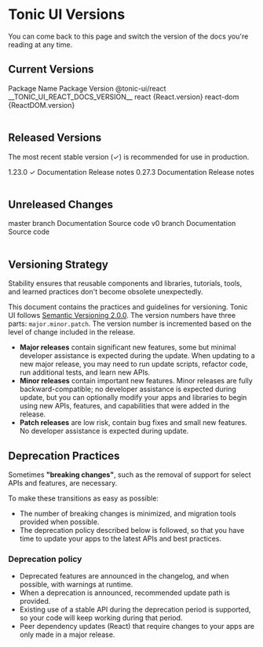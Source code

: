 
# Tonic UI Versions

You can come back to this page and switch the version of the docs you're reading at any time.

## Current Versions

<Table>
  <TableHeader>
    <TableRow>
      <TableCell>
        <Text>Package Name</Text>
      </TableCell>
      <TableCell width={250}>
        <Text>Package Version</Text>
      </TableCell>
    </TableRow>
  </TableHeader>
  <TableBody>
    <TableRow>
      <TableCell>
        <Tag size="lg" whiteSpace="nowrap">
          <Text>@tonic-ui/react</Text>
        </Tag>
      </TableCell>
      <TableCell width={250}>
        <Flex alignItems="center" height="100%" whiteSpace="nowrap">
          __TONIC_UI_REACT_DOCS_VERSION__
        </Flex>
      </TableCell>
    </TableRow>
    <TableRow>
      <TableCell>
        <Tag size="lg" whiteSpace="nowrap">
          <Text>react</Text>
        </Tag>
      </TableCell>
      <TableCell width={250}>
        <Flex alignItems="center" height="100%" whiteSpace="nowrap">
          {React.version}
        </Flex>
      </TableCell>
    </TableRow>
    <TableRow>
      <TableCell>
        <Tag size="lg" whiteSpace="nowrap">
          <Text>react-dom</Text>
        </Tag>
      </TableCell>
      <TableCell width={250}>
        <Flex alignItems="center" height="100%" whiteSpace="nowrap">
          {ReactDOM.version}
        </Flex>
      </TableCell>
    </TableRow>
  </TableBody>
</Table>

## Released Versions

The most recent stable version (✓) is recommended for use in production.

<Table>
  <TableBody>
    <TableRow>
      <TableCell>
        <Text>1.23.0 ✓</Text>
      </TableCell>
      <TableCell>
        <Link href="https://trendmicro-frontend.github.io/tonic-ui/react/1.23.0">Documentation</Link>
      </TableCell>
      <TableCell>
        <Link href="https://github.com/trendmicro-frontend/tonic-ui/releases/tag/@tonic-ui/react@1.23.0">Release notes</Link>
      </TableCell>
    </TableRow>
    <TableRow>
      <TableCell>
        <Text>0.27.3</Text>
      </TableCell>
      <TableCell>
        <Link href="https://trendmicro-frontend.github.io/tonic-ui/react/0.27.3">Documentation</Link>
      </TableCell>
      <TableCell>
        <Link href="https://github.com/trendmicro-frontend/tonic-ui/releases/tag/@trendmicro/react-styled-ui@0.27.3">Release notes</Link>
      </TableCell>
    </TableRow>
  </TableBody>
</Table>

## Unreleased Changes

<Table>
  <TableBody>
    <TableRow>
      <TableCell>
        <Text>master branch</Text>
      </TableCell>
      <TableCell>
        <Link href="https://trendmicro-frontend.github.io/tonic-ui/react/latest">Documentation</Link>
      </TableCell>
      <TableCell>
        <Link href="https://github.com/trendmicro-frontend/tonic-ui/tree/master">Source code</Link>
      </TableCell>
    </TableRow>
    <TableRow>
      <TableCell>
        <Text>v0 branch</Text>
      </TableCell>
      <TableCell>
        <Link href="https://trendmicro-frontend.github.io/tonic-ui/react/v0">Documentation</Link>
      </TableCell>
      <TableCell>
        <Link href="https://github.com/trendmicro-frontend/tonic-ui/tree/v0">Source code</Link>
      </TableCell>
    </TableRow>
  </TableBody>
</Table>

## Versioning Strategy

Stability ensures that reusable components and libraries, tutorials, tools, and learned practices don't become obsolete unexpectedly.

This document contains the practices and guidelines for versioning. Tonic UI follows [Semantic Versioning 2.0.0](https://semver.org/). The version numbers have three parts: `major.minor.patch`. The version number is incremented based on the level of change included in the release.

* **Major releases** contain significant new features, some but minimal developer assistance is expected during the update. When updating to a new major release, you may need to run update scripts, refactor code, run additional tests, and learn new APIs.
* **Minor releases** contain important new features. Minor releases are fully backward-compatible; no developer assistance is expected during update, but you can optionally modify your apps and libraries to begin using new APIs, features, and capabilities that were added in the release.
* **Patch releases** are low risk, contain bug fixes and small new features. No developer assistance is expected during update.

## Deprecation Practices

Sometimes **"breaking changes"**, such as the removal of support for select APIs and features, are necessary.

To make these transitions as easy as possible:

* The number of breaking changes is minimized, and migration tools provided when possible.
* The deprecation policy described below is followed, so that you have time to update your apps to the latest APIs and best practices.

### Deprecation policy

* Deprecated features are announced in the changelog, and when possible, with warnings at runtime.
* When a deprecation is announced, recommended update path is provided.
* Existing use of a stable API during the deprecation period is supported, so your code will keep working during that period.
* Peer dependency updates (React) that require changes to your apps are only made in a major release.
